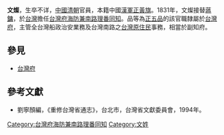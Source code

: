 '''文燦'''，生卒不详，[[中國|中國]][[清朝|清朝]]官員，本籍中國[[漢軍正黃旗|漢軍正黃旗]]。1831年，文燦接替[[蔣鏞|蔣鏞]]，於[[台灣|台灣]]擔任[[台灣府海防兼南路理番同知|台灣府海防兼南路理番同知]]。品等為[[正五品|正五品]]的該官職隸屬於[[台灣府|台灣府]]，主管全台灣船政治安業務及台灣南路之[[台灣原住民|台灣原住民]]事務，相當於副知府。
{{start box}}
{{s-before|[[蔣鏞|蔣鏞]]}}
{{s-title|[[台灣府海防兼南路理番同知|台灣府海防兼南路理番同知]]|1831年上任}}
{{s-after|[[沈欽霖|沈欽霖]]}}
{{end box}}

==參見==
*[[台灣府|台灣府]]

==參考文獻==
*劉寧顏編，《重修台灣省通志》，台北市，台灣省文獻委員會，1994年。

[[Category:台灣府海防兼南路理番同知|Category:台灣府海防兼南路理番同知]]
[[Category:文姓|Category:文姓]]